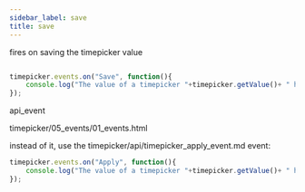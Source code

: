 ```yaml
---
sidebar_label: save
title: save
---
```



          


<Short>

fires on saving the timepicker value




</Short>


~~~js

timepicker.events.on("Save", function(){
	console.log("The value of a timepicker "+timepicker.getValue()+ " has been saved");
});


~~~
 api_event

<Descr>




</Descr>


 timepicker/05_events/01_events.html

 instead of it, use the timepicker/api/timepicker_apply_event.md event:

~~~js
timepicker.events.on("Apply", function(){
	console.log("The value of a timepicker "+timepicker.getValue()+ " has been saved");
});
~~~